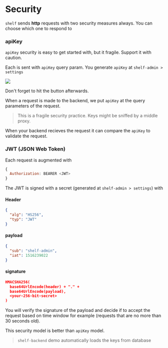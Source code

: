 # Security

`shelf` sends **http** requests with two security measures always.
You can choose which one to respond to

### apiKey
`apiKey` security is easy to get started with, but it fragile.
Support it with caution.

Each <Purple c='payment' /> is sent with `apiKey` query param.
You generate `apiKey` at `shelf-admin > settings`

<Image src='/docs/main/backend-sec-1.webp' className='w-full sm:w-1/2 mx-auto mt-5' />

Don't forget to hit the <Purple c='save'/> button afterwards.

When a request is made to the backend, we put `apiKey` at the query parameters
of the request.

> This is a fragile security practice. Keys might be sniffed by a middle proxy.

When your backend recieves the request it can compare the `apiKey` to validate
the request.

### JWT (JSON Web Token)
Each request is augmented with <Lime c='Header' />

```js
{
  Authorization: BEARER <JWT>
}
```

The JWT is signed with a secret (generated at `shelf-admin > settings`) with

#### Header
```json
{
  "alg": "HS256",
  "typ": "JWT"
}
```

#### payload

```json
{
  "sub": "shelf-admin",
  "iat": 1516239022
}
```

#### signature
```json
HMACSHA256(
  base64UrlEncode(header) + "." +
  base64UrlEncode(payload), 
  <your-256-bit-secret>
) 
```

You will verify the signature of the payload and decide if to accept the request
based on time window for example (requests that are no more than 30 seconds old).

This security model is better than `apiKey` model.

> `shelf-backend` demo automatically loads the keys from database